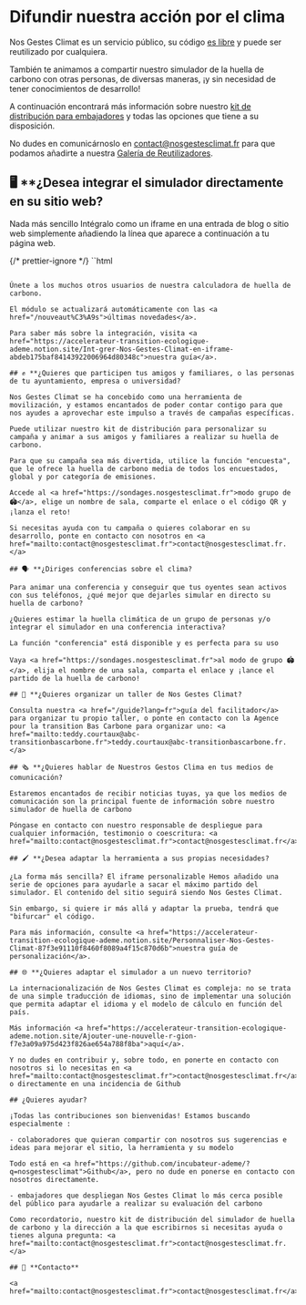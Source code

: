 # Difundir nuestra acción por el clima

Nos Gestes Climat es un servicio público, su código <a href="/documentation">es libre</a> y puede ser reutilizado por cualquiera.

También te animamos a compartir nuestro simulador de la huella de carbono con otras personas, de diversas maneras, ¡y sin necesidad de tener conocimientos de desarrollo!

A continuación encontrará más información sobre nuestro <a href="/NGC_Kit.diffusion.zip">kit de distribución para embajadores</a> y todas las opciones que tiene a su disposición.

No dudes en comunicárnoslo en <a href="mailto:contact@nosgestesclimat.fr">contact@nosgestesclimat.fr</a> para que podamos añadirte a nuestra <a href="/ambassadeurs">Galería de Reutilizadores</a>.

## 🖥️ **¿Desea integrar el simulador directamente en su sitio web?

Nada más sencillo Intégralo como un iframe en una entrada de blog o sitio web simplemente añadiendo la línea que aparece a continuación a tu página web.

{/* prettier-ignore */}
``html
<script
  id="nosgestesclimat"
  src="https://nosgestesclimat.fr/iframe.js">
</script>
```

Únete a los muchos otros usuarios de nuestra calculadora de huella de carbono.

El módulo se actualizará automáticamente con las <a href="/nouveaut%C3%A9s">últimas novedades</a>.

Para saber más sobre la integración, visita <a href="https://accelerateur-transition-ecologique-ademe.notion.site/Int-grer-Nos-Gestes-Climat-en-iframe-abdeb175baf84143922006964d80348c">nuestra guía</a>.

## ✊ **¿Quieres que participen tus amigos y familiares, o las personas de tu ayuntamiento, empresa o universidad?

Nos Gestes Climat se ha concebido como una herramienta de movilización, y estamos encantados de poder contar contigo para que nos ayudes a aprovechar este impulso a través de campañas específicas.

Puede utilizar nuestro kit de distribución para personalizar su campaña y animar a sus amigos y familiares a realizar su huella de carbono.

Para que su campaña sea más divertida, utilice la función "encuesta", que le ofrece la huella de carbono media de todos los encuestados, global y por categoría de emisiones.

Accede al <a href="https://sondages.nosgestesclimat.fr">modo grupo de 🏟️</a>, elige un nombre de sala, comparte el enlace o el código QR y ¡lanza el reto!

Si necesitas ayuda con tu campaña o quieres colaborar en su desarrollo, ponte en contacto con nosotros en <a href="mailto:contact@nosgestesclimat.fr">contact@nosgestesclimat.fr.</a>

## 🗣️ **¿Diriges conferencias sobre el clima?

Para animar una conferencia y conseguir que tus oyentes sean activos con sus teléfonos, ¿qué mejor que dejarles simular en directo su huella de carbono?

¿Quieres estimar la huella climática de un grupo de personas y/o integrar el simulador en una conferencia interactiva?

La función "conferencia" está disponible y es perfecta para su uso

Vaya <a href="https://sondages.nosgestesclimat.fr">al modo de grupo 🏟️</a>, elija el nombre de una sala, comparta el enlace y ¡lance el partido de la huella de carbono!

## 👥 **¿Quieres organizar un taller de Nos Gestes Climat?

Consulta nuestra <a href="/guide?lang=fr">guía del facilitador</a> para organizar tu propio taller, o ponte en contacto con la Agence pour la transition Bas Carbone para organizar uno: <a href="mailto:teddy.courtaux@abc-transitionbascarbone.fr">teddy.courtaux@abc-transitionbascarbone.fr.</a>

## 🗞️ **¿Quieres hablar de Nuestros Gestos Clima en tus medios de comunicación?

Estaremos encantados de recibir noticias tuyas, ya que los medios de comunicación son la principal fuente de información sobre nuestro simulador de huella de carbono

Póngase en contacto con nuestro responsable de despliegue para cualquier información, testimonio o coescritura: <a href="mailto:contact@nosgestesclimat.fr">contact@nosgestesclimat.fr</a>

## 🖌️ **¿Desea adaptar la herramienta a sus propias necesidades?

¿La forma más sencilla? El iframe personalizable Hemos añadido una serie de opciones para ayudarle a sacar el máximo partido del simulador. El contenido del sitio seguirá siendo Nos Gestes Climat.

Sin embargo, si quiere ir más allá y adaptar la prueba, tendrá que "bifurcar" el código.

Para más información, consulte <a href="https://accelerateur-transition-ecologique-ademe.notion.site/Personnaliser-Nos-Gestes-Climat-87f3e91110f8460f8089a4f15c870d6b">nuestra guía de personalización</a>.

## 🌐 **¿Quieres adaptar el simulador a un nuevo territorio?

La internacionalización de Nos Gestes Climat es compleja: no se trata de una simple traducción de idiomas, sino de implementar una solución que permita adaptar el idioma y el modelo de cálculo en función del país.

Más información <a href="https://accelerateur-transition-ecologique-ademe.notion.site/Ajouter-une-nouvelle-r-gion-f7e3a09a975d423f826ae654a788f8ba">aquí</a>.

Y no dudes en contribuir y, sobre todo, en ponerte en contacto con nosotros si lo necesitas en <a href="mailto:contact@nosgestesclimat.fr">contact@nosgestesclimat.fr</a> o directamente en una incidencia de Github

## ¿Quieres ayudar?

¡Todas las contribuciones son bienvenidas! Estamos buscando especialmente :

- colaboradores que quieran compartir con nosotros sus sugerencias e ideas para mejorar el sitio, la herramienta y su modelo

Todo está en <a href="https://github.com/incubateur-ademe/?q=nosgestesclimat">Github</a>, pero no dude en ponerse en contacto con nosotros directamente.

- embajadores que despliegan Nos Gestes Climat lo más cerca posible del público para ayudarle a realizar su evaluación del carbono

Como recordatorio, nuestro kit de distribución del simulador de huella de carbono y la dirección a la que escribirnos si necesitas ayuda o tienes alguna pregunta: <a href="mailto:contact@nosgestesclimat.fr">contact@nosgestesclimat.fr.</a>

## 💌 **Contacto**

<a href="mailto:contact@nosgestesclimat.fr">contact@nosgestesclimat.fr</a>
